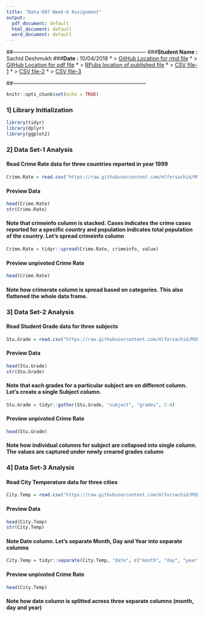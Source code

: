 ```yaml
---
title: "Data-607 Week-6 Assignment"
output:
  pdf_document: default
  html_document: default
  word_document: default
---
```

##---------------------------------------------------------------------------
###**Student Name :** Sachid Deshmukh
###**Date :** 10/04/2018
* > [GitHub Location for rmd file](https://github.com/mlforsachid/MSDSQ1/blob/master/Data607/Week6/SachidVijay.Deshmukh60.rmd)
* > [GitHub Location for pdf file](https://github.com/mlforsachid/MSDSQ1/blob/master/Data607/Week6/SachidVijay.Deshmukh60.pdf)
* > [RPubs location of published file](http://rpubs.com/sachid/Data607Week6Assignment)
* > [CSV file-1](https://raw.githubusercontent.com/mlforsachid/MSDSQ1/master/Data607/Week6/CrimeRate.csv)
* > [CSV file-2](https://github.com/mlforsachid/MSDSQ1/blob/master/Data607/Week5/AirlineSchedule.csv)
* > [CSV file-3](https://raw.githubusercontent.com/mlforsachid/MSDSQ1/master/Data607/Week6/CityTemp.csv)

##---------------------------------------------------------------------------

```r
knitr::opts_chunk$set(echo = TRUE)
```

### 1] Library Initialization

```r
library(tidyr)
library(dplyr)
library(ggplot2)
```

### 2] Data Set-1 Analysis

#### Read Crime Rate data for three countries reported in year 1999

```r
Crime.Rate = read.csv("https://raw.githubusercontent.com/mlforsachid/MSDSQ1/master/Data607/Week6/CrimeRate.csv", stringsAsFactors = F)
```
#### Preview Data

```r
head(Crime.Rate)
str(Crime.Rate)
```
#### Note that crimeinfo column is stacked. Cases indicates the crime cases reported for a specific country and population indicates total population of the country. Let's spread crimeinfo column

```r
Crime.Rate = tidyr::spread(Crime.Rate, crimeinfo, value)
```

#### Preview unpivoted Crime Rate

```r
head(Crime.Rate)
```

#### Note how crimerate column is spread based on categories. This also flattened the whole data frame.

### 3] Data Set-2 Analysis

#### Read Student Grade data for three subjects

```r
Stu.Grade = read.csv("https://raw.githubusercontent.com/mlforsachid/MSDSQ1/master/Data607/Week6/StudentGrades.csv", stringsAsFactors = F)
```
#### Preview Data

```r
head(Stu.Grade)
str(Stu.Grade)
```

#### Note that each grades for a particular subject are on different column. Let's create a single Subject column.

```r
Stu.Grade = tidyr::gather(Stu.Grade, "subject", "grades", 2:4)
```

#### Preview unpivoted Crime Rate

```r
head(Stu.Grade)
```

#### Note how individual columns for subject are collapsed into single column. The values are captured under newly creared grades column

### 4] Data Set-3 Analysis

#### Read City Temperature data for three cities

```r
City.Temp = read.csv("https://raw.githubusercontent.com/mlforsachid/MSDSQ1/master/Data607/Week6/CityTemp.csv", stringsAsFactors = F)
```
#### Preview Data

```r
head(City.Temp)
str(City.Temp)
```

#### Note Date column. Let's separate Month, Day and Year into separate columns

```r
City.Temp = tidyr::separate(City.Temp, "date", c("month", "day", "year"), sep="/")
```

#### Preview unpivoted Crime Rate

```r
head(City.Temp)
```

#### Note how date column is splitted across three separate columns (month, day and year)